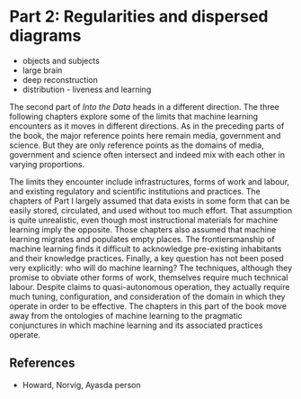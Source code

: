 
\chapter{ Modes of dispersion}

# Part 2: Regularities and dispersed diagrams

- objects and subjects
- large brain
- deep reconstruction
- distribution - liveness and learning

The second part of _Into the Data_ heads in a different direction. The three following chapters explore some of the limits that machine learning encounters as it moves in different directions. As in the preceding parts of the book, the major reference points here remain media, government and science. But they are only reference points as the domains of media, government and science often intersect and indeed mix with each other in varying proportions. 

The limits they encounter include infrastructures, forms of work and labour, and existing regulatory and scientific institutions and practices. The chapters of Part I largely assumed that data exists in some form that can be easily stored, circulated, and used without too much effort. That assumption is quite unrealistic, even though most instructional materials for machine learning imply the opposite. Those chapters also assumed that machine learning migrates and populates empty places. The frontiersmanship of machine learning finds it difficult to acknowledge pre-existing inhabitants and their knowledge practices. Finally, a key question has not been posed very explicitly: who will do machine learning? The techniques, although they promise to obviate other forms of work, themselves require much technical labour. Despite claims to quasi-autonomous operation, they actually require much tuning, configuration, and consideration of the domain in which they operate in order to be effective. The chapters in this part of the book move away from the ontologies of machine learning to the pragmatic conjunctures in which machine learning and its associated practices operate. 

## References

- Howard, Norvig, Ayasda person
